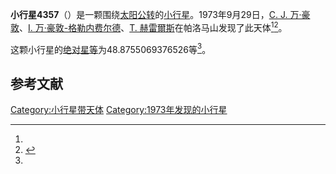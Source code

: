 {{Infobox planet
| bgcolour = #FFFFC0
| name = 4357 Korinthos
| symbol = 
| image = 
| caption = 
| discovery = yes
| discovery_ref = 
| discoverer = [[C._J._万·豪敦|C. J. 万·豪敦]]、[[I._万·豪敦-格勒内费尔德|I. 万·豪敦-格勒内费尔德]]、[[T._赫雷爾斯|T. 赫雷爾斯]]
| discovery_site = [[帕洛马山|帕洛马山]] 
| discovered = 1973年9月29日
| designations = yes
| mp_name = 
| named_after = 
| alt_names = 2069 T-2/ 1968 UG2 / 1978 QP3 / 1979 WP3 / 1983 RF5
| mp_category = [[主带小行星|主带小行星]]
| orbit_ref = <ref name="a">[http://ssd.jpl.nasa.gov/sbdb.cgi?sstr=4357 4357 Korinthos] {{Wayback|url=http://ssd.jpl.nasa.gov/sbdb.cgi?sstr=4357 |date=20201124004912 }}，小行星數據庫瀏覽器（JPL Small-Body Database Browser）－[[美国国家航空航天局|美国国家航空航天局]]喷气推进实验室</ref>
| epoch = 2456400.5 (2013年4月18日更新)
| aphelion = {{convert|3.205520190478842|AU|km|3|abbr=on|lk=out}}
| perihelion = {{convert|2.800582967566623|AU|km|3|abbr=on}}
| semimajor = {{convert|3.003051579022733|AU|km|3|abbr=on}}
| eccentricity = 0.067420957
| period = 1900.827096 [[日|日]]<br />5.2[[儒略年|儒略年]]
| avg_speed = 
| inclination = 10.515058936382
| asc_node = 201.1977801492218
| mean_anomaly = 
| arg_peri = 48.8755069376526
| satellites = 
| physical_characteristics = yes
| dimensions = 
| mass = 
| density = 
| surface_grav = 
| escape_velocity = 
| sidereal_day = 
| axial_tilt = 
| pole_ecliptic_lat = 
| pole_ecliptic_lon = 
| albedo = 
| temperatures= 
| temp_name1 = 
| mean_temp_1 = 
| max_temp_1 = 
| temp_name2 = 
| max_temp_2 = 
| spectral_type = 
| abs_magnitude = 48.8755069376526
}}

'''小行星4357'''（{{lang-en|4357 Korinthos}}）是一颗围绕[[太阳|太阳]][[公转|公转]]的[[小行星|小行星]]。1973年9月29日，[[C._J._万·豪敦|C. J. 万·豪敦]]、[[I._万·豪敦-格勒内费尔德|I. 万·豪敦-格勒内费尔德]]、[[T._赫雷爾斯|T. 赫雷爾斯]]在帕洛马山发现了此天体<ref name="a" /><ref>{{cite news|title=小行星列表|url=http://cfa-www.harvard.edu/iau/lists/NumberedMPs.txt|accessdate=2013-07-08|newspaper=哈佛大学|archive-date=2008-05-17|archive-url=https://web.archive.org/web/20080517010638/http://cfa-www.harvard.edu/iau/lists/NumberedMPs.txt|dead-url=no}}</ref>。

这颗小行星的[[绝对星等|绝对星等]]为48.8755069376526等<ref name="a" />。

==参考文献==
{{reflist}}
{{Minor Planet Number|[[小行星4356|小行星4356]]|[[小行星4358|小行星4358]]}}

{{小天体}}

[[Category:小行星带天体|Category:小行星带天体]]
[[Category:1973年发现的小行星|Category:1973年发现的小行星]]

{{asteroid-stub}}